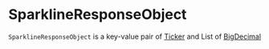 # SparklineResponseObject

`SparklineResponseObject` is a key-value pair of [Ticker] and List of [BigDecimal]

[Ticker]: /types/ticker
[BigDecimal]: /types/big_decimal
